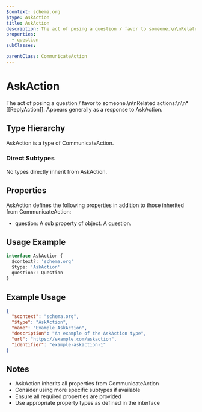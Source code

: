 ```yaml
---
$context: schema.org
$type: AskAction
title: AskAction
description: The act of posing a question / favor to someone.\n\nRelated actions:\n\n* [[ReplyAction]]: Appears generally as a response to AskAction.
properties:
  - question
subClasses:

parentClass: CommunicateAction
---
```


# AskAction

The act of posing a question / favor to someone.\n\nRelated actions:\n\n* [[ReplyAction]]: Appears generally as a response to AskAction.

## Type Hierarchy

AskAction is a type of CommunicateAction.

### Direct Subtypes

No types directly inherit from AskAction.

## Properties

AskAction defines the following properties in addition to those inherited from CommunicateAction:

- question: A sub property of object. A question.

## Usage Example

```typescript
interface AskAction {
  $context?: 'schema.org'
  $type: 'AskAction'
  question?: Question
}
```

## Example Usage

```json
{
  "$context": "schema.org",
  "$type": "AskAction",
  "name": "Example AskAction",
  "description": "An example of the AskAction type",
  "url": "https://example.com/askaction",
  "identifier": "example-askaction-1"
}
```

## Notes

- AskAction inherits all properties from CommunicateAction
- Consider using more specific subtypes if available
- Ensure all required properties are provided
- Use appropriate property types as defined in the interface
